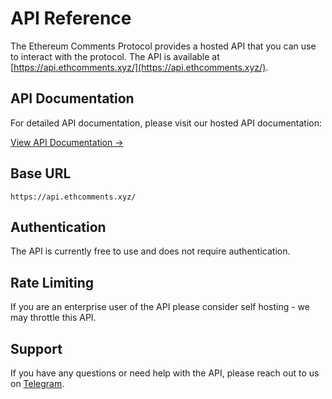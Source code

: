 # API Reference

The Ethereum Comments Protocol provides a hosted API that you can use to interact with the protocol. The API is available at [https://api.ethcomments.xyz/](https://api.ethcomments.xyz/).

## API Documentation

For detailed API documentation, please visit our hosted API documentation:

[View API Documentation →](https://api.ethcomments.xyz/)

## Base URL

```
https://api.ethcomments.xyz/
```

## Authentication

The API is currently free to use and does not require authentication.

## Rate Limiting

If you are an enterprise user of the API please consider self hosting - we may throttle this API.

## Support

If you have any questions or need help with the API, please reach out to us on [Telegram](https://t.me/davidfurlong).

